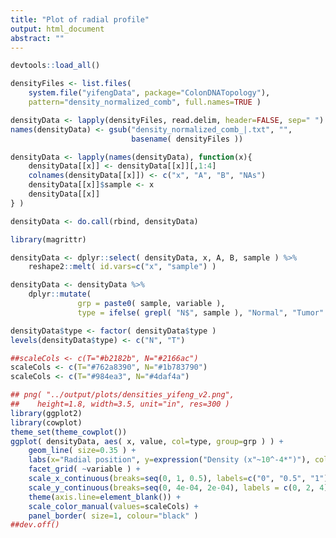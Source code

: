```yaml
---
title: "Plot of radial profile"
output: html_document
abstract: ""
---
```



```r

devtools::load_all()

densityFiles <- list.files(
    system.file("yifengData", package="ColonDNATopology"),
    pattern="density_normalized_comb", full.names=TRUE )

densityData <- lapply(densityFiles, read.delim, header=FALSE, sep=" ")
names(densityData) <- gsub("density_normalized_comb_|.txt", "",
                           basename( densityFiles ))

densityData <- lapply(names(densityData), function(x){
    densityData[[x]] <- densityData[[x]][,1:4]
    colnames(densityData[[x]]) <- c("x", "A", "B", "NAs")
    densityData[[x]]$sample <- x
    densityData[[x]]
} )

densityData <- do.call(rbind, densityData)

library(magrittr)

densityData <- dplyr::select( densityData, x, A, B, sample ) %>%
    reshape2::melt( id.vars=c("x", "sample") )

densityData <- densityData %>%
    dplyr::mutate(
               grp = paste0( sample, variable ),
               type = ifelse( grepl( "N$", sample ), "Normal", "Tumor" ) )

densityData$type <- factor( densityData$type )
levels(densityData$type) <- c("N", "T")

##scaleCols <- c(T="#b2182b", N="#2166ac")
scaleCols <- c(T="#762a8390", N="#1b783790")
scaleCols <- c(T="#984ea3", N="#4daf4a")

```

```r
## png( "../output/plots/densities_yifeng_v2.png",
##    height=1.8, width=3.5, unit="in", res=300 )
library(ggplot2)
library(cowplot)
theme_set(theme_cowplot())
ggplot( densityData, aes( x, value, col=type, group=grp ) ) +
    geom_line( size=0.35 ) +
    labs(x="Radial position", y=expression("Density (x"~10^-4*")"), col="") + 
    facet_grid( ~variable ) +
    scale_x_continuous(breaks=seq(0, 1, 0.5), labels=c("0", "0.5", "1")) +
    scale_y_continuous(breaks=seq(0, 4e-04, 2e-04), labels = c(0, 2, 4)) +
    theme(axis.line=element_blank()) +
    scale_color_manual(values=scaleCols) +
    panel_border( size=1, colour="black" )
##dev.off()

```
